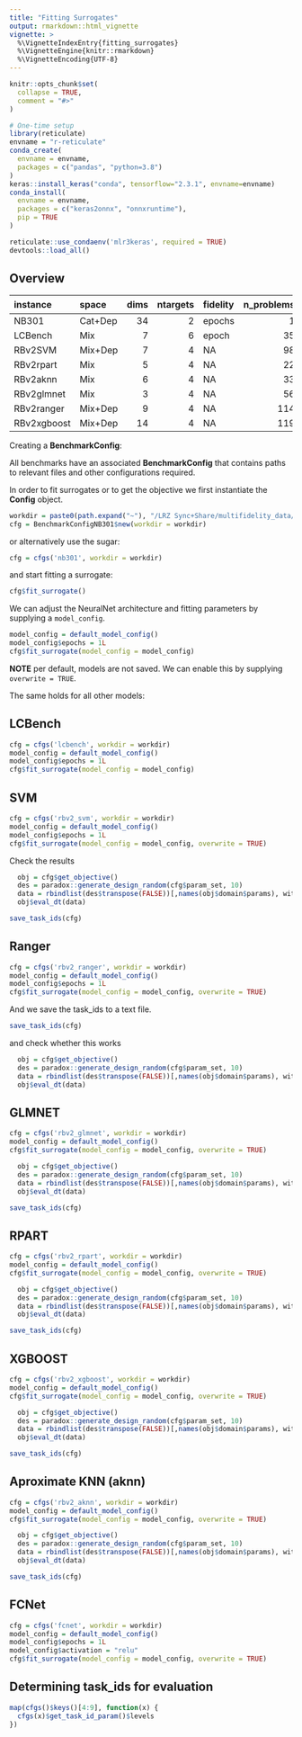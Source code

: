 ```yaml
---
title: "Fitting Surrogates"
output: rmarkdown::html_vignette
vignette: >
  %\VignetteIndexEntry{fitting_surrogates}
  %\VignetteEngine{knitr::rmarkdown}
  %\VignetteEncoding{UTF-8}
---
```


```r
knitr::opts_chunk$set(
  collapse = TRUE,
  comment = "#>"
)
```

```r
# One-time setup
library(reticulate)
envname = "r-reticulate"
conda_create(
  envname = envname,
  packages = c("pandas", "python=3.8")
)
keras::install_keras("conda", tensorflow="2.3.1", envname=envname)
conda_install(
  envname = envname,
  packages = c("keras2onnx", "onnxruntime"),
  pip = TRUE
)
```

```r
reticulate::use_condaenv('mlr3keras', required = TRUE)
devtools::load_all()
```


## Overview

| instance    | space   | dims | ntargets | fidelity | n\_problems |       $R^2$ |
|:------------|:--------|-----:|---------:|:---------|------------:|------------:|
| NB301       | Cat+Dep |   34 |        2 | epochs   |           1 |      0.9866 |
| LCBench     | Mix     |    7 |        6 | epoch    |          35 |      0.9820 |
| RBv2SVM     | Mix+Dep |    7 |        4 | NA       |          98 |         119 |
| RBv2rpart   | Mix     |    5 |        4 | NA       |          22 |         119 |
| RBv2aknn    | Mix     |    6 |        4 | NA       |          33 |         119 |
| RBv2glmnet  | Mix     |    3 |        4 | NA       |          56 |         119 |
| RBv2ranger  | Mix+Dep |    9 |        4 | NA       |         114 |         119 |
| RBv2xgboost | Mix+Dep |   14 |        4 | NA       |         119 |         119 |



Creating a **BenchmarkConfig**:

All benchmarks have an associated **BenchmarkConfig** that contains paths to relevant files and other configurations required.

In order to fit surrogates or to get the objective we first instantiate the **Config** object.

```r
workdir = paste0(path.expand("~"), "/LRZ Sync+Share/multifidelity_data/")
cfg = BenchmarkConfigNB301$new(workdir = workdir)
```

or alternatively use the sugar:

```r
cfg = cfgs('nb301', workdir = workdir)
```

and start fitting a surrogate:

```r
cfg$fit_surrogate()
```

We can adjust the NeuralNet architecture and fitting parameters by supplying a `model_config`.

```r
model_config = default_model_config()
model_config$epochs = 1L
cfg$fit_surrogate(model_config = model_config)
```

**NOTE** per default, models are not saved. We can enable this by supplying `overwrite = TRUE`.

The same holds for all other models:



## LCBench

```r
cfg = cfgs('lcbench', workdir = workdir)
model_config = default_model_config()
model_config$epochs = 1L
cfg$fit_surrogate(model_config = model_config)
```

## SVM

```r
cfg = cfgs('rbv2_svm', workdir = workdir)
model_config = default_model_config()
model_config$epochs = 1L
cfg$fit_surrogate(model_config = model_config, overwrite = TRUE)
```

Check the results
```r
  obj = cfg$get_objective()
  des = paradox::generate_design_random(cfg$param_set, 10)
  data = rbindlist(des$transpose(FALSE))[,names(obj$domain$params), with=FALSE]
  obj$eval_dt(data)
```


```r
save_task_ids(cfg)
```

## Ranger

```r
cfg = cfgs('rbv2_ranger', workdir = workdir)
model_config = default_model_config()
model_config$epochs = 1L
cfg$fit_surrogate(model_config = model_config, overwrite = TRUE)
```

And we save the task_ids to a text file.

```r
save_task_ids(cfg)
```

and check whether this works

```r
  obj = cfg$get_objective()
  des = paradox::generate_design_random(cfg$param_set, 10)
  data = rbindlist(des$transpose(FALSE))[,names(obj$domain$params), with=FALSE]
  obj$eval_dt(data)
```


## GLMNET

```r
cfg = cfgs('rbv2_glmnet', workdir = workdir)
model_config = default_model_config()
cfg$fit_surrogate(model_config = model_config, overwrite = TRUE)
```

```r
  obj = cfg$get_objective()
  des = paradox::generate_design_random(cfg$param_set, 10)
  data = rbindlist(des$transpose(FALSE))[,names(obj$domain$params), with=FALSE]
  obj$eval_dt(data)
```

```r
save_task_ids(cfg)
```

## RPART

```r
cfg = cfgs('rbv2_rpart', workdir = workdir)
model_config = default_model_config()
cfg$fit_surrogate(model_config = model_config, overwrite = TRUE)
```

```r
  obj = cfg$get_objective()
  des = paradox::generate_design_random(cfg$param_set, 10)
  data = rbindlist(des$transpose(FALSE))[,names(obj$domain$params), with=FALSE]
  obj$eval_dt(data)
```

```r
save_task_ids(cfg)
```

## XGBOOST

```r
cfg = cfgs('rbv2_xgboost', workdir = workdir)
model_config = default_model_config()
cfg$fit_surrogate(model_config = model_config, overwrite = TRUE)
```

```r
  obj = cfg$get_objective()
  des = paradox::generate_design_random(cfg$param_set, 10)
  data = rbindlist(des$transpose(FALSE))[,names(obj$domain$params), with=FALSE]
  obj$eval_dt(data)
```

```r
save_task_ids(cfg)
```

## Aproximate KNN (aknn)

```r
cfg = cfgs('rbv2_aknn', workdir = workdir)
model_config = default_model_config()
cfg$fit_surrogate(model_config = model_config, overwrite = TRUE)
```

```r
  obj = cfg$get_objective()
  des = paradox::generate_design_random(cfg$param_set, 10)
  data = rbindlist(des$transpose(FALSE))[,names(obj$domain$params), with=FALSE]
  obj$eval_dt(data)
```

```r
save_task_ids(cfg)
```

## FCNet

```r
cfg = cfgs('fcnet', workdir = workdir)
model_config = default_model_config()
model_config$epochs = 1L
model_config$activation = "relu"
cfg$fit_surrogate(model_config = model_config, overwrite = TRUE)
```


## Determining task_ids for evaluation

```r
map(cfgs()$keys()[4:9], function(x) {
  cfgs(x)$get_task_id_param()$levels
})
```

